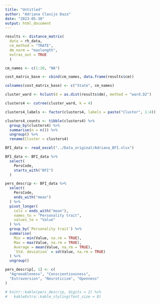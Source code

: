 ```yaml
---
title: "Untitled"
author: "Adriana Clavijo Daza"
date: "2023-05-30"
output: html_document
---
```


```r



results <- distance_matrix(
  data = rh_data,
  cm_method = "TRATE",
  dm_norm = "maxlength",
  extras_out = TRUE
  )

cm_names <- c(1:10, "NA")

cost_matrix_base <- cbind(cm_names, data.frame(results$cm))

colnames(cost_matrix_base) <- c("State", cm_names)
```

```r
cluster_ward <- hclust(d = as.dist(results$dm), method = "ward.D2")

clusters4 <- cutree(cluster_ward, k = 4)

clusters4_labels <- factor(clusters4, labels = paste("Cluster", 1:4))

clusters4_counts <- tibble(clusters4) %>%
  group_by(clusters4) %>%
  summarise(n = n()) %>%
  ungroup() %>%
  rename(Cluster = clusters4)
```

```r
BFI_data <- read_excel("../Data_original/Adriana_BFI.xlsx")

BFI_data <- BFI_data %>%
  select(
    PersCode,
    starts_with("BFI")
  )

pers_descrip <- BFI_data %>%
  select(
    PersCode,
    ends_with("mean")
  ) %>%
  pivot_longer(
    cols = ends_with("mean"),
    names_to = "Personality trait",
    values_to = "Value"
  ) %>%
  group_by(`Personality trait`) %>%
  summarise(
    Min = min(Value, na.rm = TRUE),
    Max = max(Value, na.rm = TRUE),
    Average = mean(Value, na.rm = TRUE),
    `Std. deviation` = sd(Value, na.rm = TRUE)
  ) %>%
  ungroup()

pers_descrip[, 1] <- c(
  "Agreeableness", "Conscientiousness",
  "Extraversion", "Neuroticism", "Openness"
)

# knitr::kable(pers_descrip, digits = 2) %>%
#   kableExtra::kable_styling(font_size = 8)
```